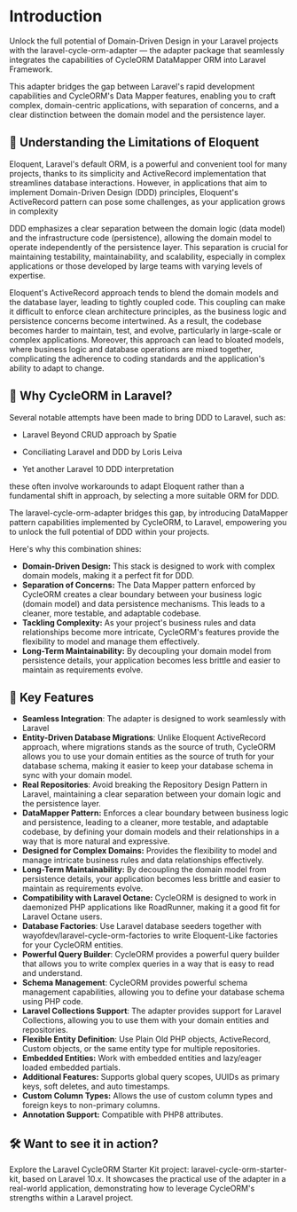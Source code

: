 
# Introduction

Unlock the full potential of Domain-Driven Design in your Laravel projects with the <ExternalLink href="https://github.com/wayofdev/laravel-cycle-orm-adapter">laravel-cycle-orm-adapter</ExternalLink> — the adapter package that seamlessly integrates the capabilities of <ExternalLink href="https://cycle-orm.dev">CycleORM</ExternalLink> DataMapper ORM into <ExternalLink href="https://laravel.com">Laravel Framework</ExternalLink>.

This adapter bridges the gap between Laravel's rapid development capabilities and CycleORM's Data Mapper features, enabling you to craft complex, domain-centric applications, with separation of concerns, and a clear distinction between the domain model and the persistence layer.

## 🧐 Understanding the Limitations of Eloquent

Eloquent, Laravel's default ORM, is a powerful and convenient tool for many projects, thanks to its simplicity and ActiveRecord implementation that streamlines database interactions. However, in applications that aim to implement Domain-Driven Design (DDD) principles, Eloquent's ActiveRecord pattern can pose some challenges, as your application grows in complexity

DDD emphasizes a clear separation between the domain logic (data model) and the infrastructure code (persistence), allowing the domain model to operate independently of the persistence layer. This separation is crucial for maintaining testability, maintainability, and scalability, especially in complex applications or those developed by large teams with varying levels of expertise.

Eloquent's ActiveRecord approach tends to blend the domain models and the database layer, leading to tightly coupled code. This coupling can make it difficult to enforce clean architecture principles, as the business logic and persistence concerns become intertwined. As a result, the codebase becomes harder to maintain, test, and evolve, particularly in large-scale or complex applications. Moreover, this approach can lead to bloated models, where business logic and database operations are mixed together, complicating the adherence to coding standards and the application's ability to adapt to change.

## 🤔 Why CycleORM in Laravel?

Several notable attempts have been made to bring DDD to Laravel, such as:

* <ExternalLink href="https://laravel-beyond-crud.com">Laravel Beyond CRUD approach</ExternalLink> by Spatie

* <ExternalLink href="https://lorisleiva.com/conciliating-laravel-and-ddd">Conciliating Laravel and DDD</ExternalLink> by Loris Leiva

* <ExternalLink href="https://github.com/Orphail/laravel-ddd">Yet another Laravel 10 DDD interpretation</ExternalLink>

these often involve workarounds to adapt Eloquent rather than a fundamental shift in approach, by selecting a more suitable ORM for DDD.

The <ExternalLink href="https://github.com/wayofdev/laravel-cycle-orm-adapter">laravel-cycle-orm-adapter</ExternalLink> bridges this gap,
by introducing DataMapper pattern capabilities implemented by CycleORM, to Laravel, empowering you to unlock the full potential of DDD within your projects.

Here's why this combination shines:

- **Domain-Driven Design:** This stack is designed to work with complex domain models, making it a perfect fit for DDD.
- **Separation of Concerns:** The Data Mapper pattern enforced by CycleORM creates a clear boundary between your business logic (domain model) and data persistence mechanisms. This leads to a cleaner, more testable, and adaptable codebase.
- **Tackling Complexity:** As your project's business rules and data relationships become more intricate, CycleORM's features provide the flexibility to model and manage them effectively.
- **Long-Term Maintainability:** By decoupling your domain model from persistence details, your application becomes less brittle and easier to maintain as requirements evolve.

## 🌟 Key Features

- **Seamless Integration**: The adapter is designed to work seamlessly with Laravel
- **Entity-Driven Database Migrations**: Unlike Eloquent ActiveRecord approach, where migrations stands as the source of truth, CycleORM allows you to use your domain entities as the source of truth for your database schema, making it easier to keep your database schema in sync with your domain model.
- **Real Repositories**: <ExternalLink href="https://medium.com/@sergiumneagu/laravel-why-youve-been-using-the-repository-pattern-the-wrong-way-952aedf1989b">Avoid breaking the Repository Design Pattern in Laravel</ExternalLink>, maintaining a clear separation between your domain logic and the persistence layer.
- **DataMapper Pattern:** Enforces a clear boundary between business logic and persistence, leading to a cleaner, more testable, and adaptable codebase, by defining your domain models and their relationships in a way that is more natural and expressive.
- **Designed for Complex Domains:** Provides the flexibility to model and manage intricate business rules and data relationships effectively.
- **Long-Term Maintainability:** By decoupling the domain model from persistence details, your application becomes less brittle and easier to maintain as requirements evolve.
- **Compatibility with Laravel Octane:** CycleORM is designed to work in daemonized PHP applications like <ExternalLink href="https://roadrunner.dev">RoadRunner</ExternalLink>, making it a good fit for <ExternalLink href="https://laravel.com/docs/11.x/octane">Laravel Octane</ExternalLink> users.
- **Database Factories**: Use Laravel database seeders together with <ExternalLink href="https://github.com/wayofdev/laravel-cycle-orm-factories">wayofdev/laravel-cycle-orm-factories</ExternalLink> to write Eloquent-Like factories for your CycleORM entities.
- **Powerful Query Builder**: CycleORM provides a powerful query builder that allows you to write complex queries in a way that is easy to read and understand.
- **Schema Management**: CycleORM provides powerful schema management capabilities, allowing you to define your database schema using PHP code.
- **Laravel Collections Support**: The adapter provides support for <ExternalLink href="https://laravel.com/docs/10.x/collections">Laravel Collections</ExternalLink>, allowing you to use them with your domain entities and repositories.
- **Flexible Entity Definition**: Use Plain Old PHP objects, <ExternalLink href="https://cycle-orm.dev/docs/advanced-active-record/current/en">ActiveRecord</ExternalLink>, Custom objects, or the <ExternalLink href="https://github.com/cycle/orm/tree/2.x/tests/ORM/Functional/Driver/Common/Classless">same entity type for multiple repositories.</ExternalLink>
- **Embedded Entities:** Work with embedded entities and lazy/eager loaded embedded partials.
- **Additional Features:** Supports global query scopes, UUIDs as primary keys, soft deletes, and auto timestamps.
- **Custom Column Types:** Allows the use of custom column types and foreign keys to non-primary columns.
- **Annotation Support:** Compatible with PHP8 attributes.

## 🛠️ Want to see it in action?

Explore the Laravel CycleORM Starter Kit project: <ExternalLink href="https://github.com/wayofdev/laravel-cycle-starter-tpl">laravel-cycle-orm-starter-kit</ExternalLink>, based on Laravel 10.x. It showcases the practical use of the adapter in a real-world application, demonstrating how to leverage CycleORM's strengths within a Laravel project.
